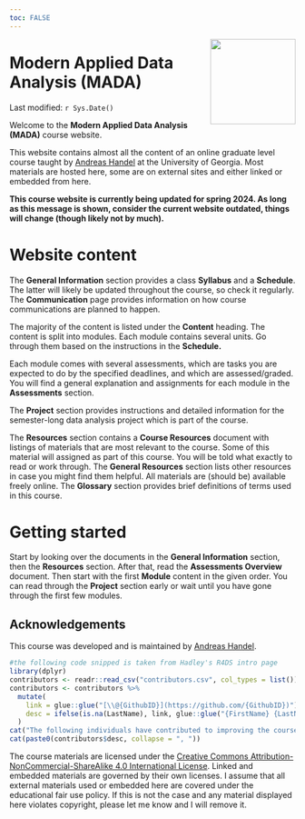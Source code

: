 ```yaml
---
toc: FALSE
---
```


![](media/MADAlogo.png){width="150px" style="float:right" fig-alt="MADA logo"}

# Modern Applied Data Analysis (MADA)

<!-- Date is added here instead of YAML heading so the logo floats at the top right of the page -->

Last modified: `r Sys.Date()`

Welcome to the **Modern Applied Data Analysis (MADA)** course website. 

This website contains almost all the content of an online graduate level course taught by [Andreas Handel](https://www.andreashandel.com/) at the University of Georgia. Most materials are hosted here, some are on external sites and either linked or embedded from here.

<!-- _**The course is currently not running. The website will likely receive none or only minor updates until the next time the course will be offered (tentatively spring 2024).**_ -->

**This course website is currently being updated for spring 2024. As long as this message is shown, consider the current website outdated, things will change (though likely not by much).**

<!-- _**The course is currently running. The website will be updated throughout the semester. Things might change (though likely not by a whole lot). Visit/check regularly, especially the Schedule. Note the last update time above.**_ -->

# Website content

The **General Information** section provides a class **Syllabus** and a **Schedule**. The latter will likely be updated throughout the course, so check it regularly. The **Communication** page provides information on how course communications are planned to happen. 

The majority of the content is listed under the **Content** heading. The content is split into modules. Each module contains several units. Go through them based on the instructions in the **Schedule.** 

Each module comes with several assessments, which are tasks you are expected to do by the specified deadlines, and which are assessed/graded. You will find a general explanation and assignments for each module in the **Assessments** section.

The **Project** section provides instructions and detailed information for the semester-long data analysis project which is part of the course.

The **Resources** section contains a **Course Resources** document with listings of materials that are most relevant to the course. Some of this material will assigned as part of this course. You will be told what exactly to read or work through. The **General Resources** section lists other resources in case you might find them helpful. All materials are (should be) available freely online. The **Glossary** section provides brief definitions of terms used in this course.

<!-- Note that by default, all links open in the current tab. You'll likely want external ones to open in a separate tab or window. To do so, you can (with most browsers) hold the `Ctrl` button when clicking, or do a right-click and select `open in new tab/window`. -->

# Getting started

Start by looking over the documents in the **General Information** section, then the **Resources** section. After that, read the **Assessments Overview** document. Then start with the first **Module** content in the given order. You can read through the **Project** section early or wait until you have gone through the first few modules.

## Acknowledgements

This course was developed and is maintained by [Andreas Handel](https://www.andreashandel.com/).

```r
#the following code snipped is taken from Hadley's R4DS intro page
library(dplyr)
contributors <- readr::read_csv("contributors.csv", col_types = list())
contributors <- contributors %>% 
  mutate(
    link = glue::glue("[\\@{GithubID}](https://github.com/{GithubID})"),
    desc = ifelse(is.na(LastName), link, glue::glue("{FirstName} {LastName} ({link})"))
  )
cat("The following individuals have contributed to improving the course:\n")
cat(paste0(contributors$desc, collapse = ", "))
```

<!-- Some icons come from [Desirée De Leon](https://desiree.rbind.io/post/2019/making-tip-boxes-with-bookdown-and-rmarkdown/). -->

The course materials are licensed under the [Creative Commons Attribution-NonCommercial-ShareAlike 4.0 International License](http://creativecommons.org/licenses/by-nc-sa/4.0/). Linked and embedded materials are governed by their own licenses. I assume that all external materials used or embedded here are covered under the educational fair use policy. If this is not the case and any material displayed here violates copyright, please let me know and I will remove it.
